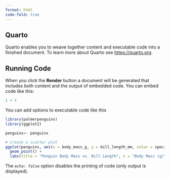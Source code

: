 ```yaml
---
format: html
code-fold: true
---
```


## Quarto

Quarto enables you to weave together content and executable code into a finished document. To learn more about Quarto see <https://quarto.org>.

## Running Code

When you click the **Render** button a document will be generated that includes both content and the output of embedded code. You can embed code like this:

```r
1 + 1
```

You can add options to executable code like this

```r
library(palmerpenguins)
library(ggplot2)

penguins<- penguins

# Create a scatter plot
ggplot(penguins, aes(x = body_mass_g, y = bill_length_mm, color = species)) +
  geom_point() +
  labs(title = "Penguin Body Mass vs. Bill Length", x = "Body Mass (g)", y = "Bill Length (mm)")

```

The `echo: false` option disables the printing of code (only output is displayed).
